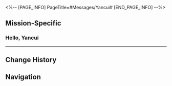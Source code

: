 <%-- [PAGE_INFO]
PageTitle=#Messages/Yancui#
[END_PAGE_INFO] --%>
{{Messages Infobox
|id        = 89
|image     = NPC Yancui Icon.png
|type      = NPC
|sender    = Yancui
|signature = DM for details for group meal discounts
|faction   = The Xianzhou Luofu
}}

==Mission-Specific==
===Hello, Yancui===
{{Messages
|start_condition = 
|text =
:'''(Trailblazer):''' Hello, Yancui
:{Choice} (Tell her about the meal box you found)
:'''(Trailblazer):''' I found the lost takeout and sent the coordinates to you. If you have time, it might be good to get a Realm-Keeping Commission clerk to come over and have a look
:'''(Trailblazer):''' The packaging is untouched, and I don't see anyone here. It's so weird...
:'''Yancui:''' !!
:'''Yancui:''' I found out what happened. The staff from the logistic company just contacted me and said their cycranes are having some issues
:'''Yancui:''' It looks like there were no "thieves" after the takeout. I was being too suspicious
:'''Yancui:''' I'm so sorry to have bothered you, (Trailblazer). Just leave the takeaway where you found it. I don't wanna litter the streets with expired food, so I asked the logistics folks to fetch them back
:'''Yancui:''' Anyway... thank you so much for everything today
}}
----

==Change History==
{{Change History|1.3}}

==Navigation==
{{Messages Navbox}}